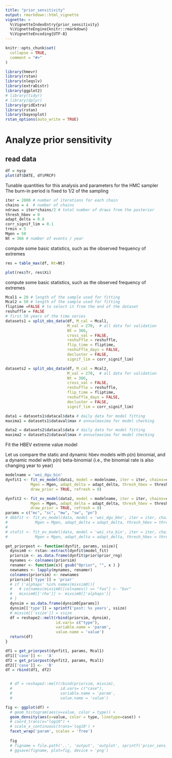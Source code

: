 ```yaml
---
title: "prior_sensitivity"
output: rmarkdown::html_vignette
vignette: >
  %\VignetteIndexEntry{prior_sensitivity}
  %\VignetteEngine{knitr::rmarkdown}
  %\VignetteEncoding{UTF-8}
---
```


```r
knitr::opts_chunk$set(
  collapse = TRUE,
  comment = "#>"
)
```


```r
library(hmevr)
library(rstan)
library(nleqslv)
library(extraDistr)
library(ggplot2)
# library(tidyr)
# library(dplyr)
library(gridExtra)
library(rstan)
library(bayesplot)
rstan_options(auto_write = TRUE)
```

# Analyze prior sensitivity

## read data

```r
df = nycp
plot(df$DATE, df$PRCP)
```


Tunable quantities for this analysis and parameters for the HMC sampler
The burn-in period is fixed to 1/2 of the sampling

 
```r
iter = 2000 # number of iterations for each chain
chains = 4  # number of chains
ndraws = iter*chains/2 # total number of draws from the posterior
thresh_hbev = 0
adapt_delta = 0.8
corr_signif_lim = 0.1
trmin = 5 
Mgen = 50
Nt = 366 # number of events / year
```


compute some basic statistics, such as the observed frequency of extremes
```r
res = table_max(df, Nt=Nt)

plot(res$Tr, res$Xi)
```


compute some basic statistics, such as the observed frequency of extremes
```r
Mcal1 = 20 # length of the sample used for fitting
Mcal2 = 50 # length of the sample used for fitting
fliptime =FALSE # to select it from the end of the dataset
reshuffle = FALSE
# first 50 years of the time series
datasets1 = split_obs_data(df, M_cal = Mcal1,
                           M_val = 270,  # all data for validation
                           Nt = 366,
                           cross_val = FALSE, 
                           reshuffle = reshuffle, 
                           flip_time = fliptime,
                           reshuffle_days = FALSE,
                           decluster = FALSE,
                           signif_lim = corr_signif_lim)

datasets2 = split_obs_data(df, M_cal = Mcal2,
                           M_val = 270,  # all data for validation
                           Nt = 366,
                           cross_val = FALSE, 
                           reshuffle = reshuffle, 
                           flip_time = fliptime,
                           reshuffle_days = FALSE,
                           decluster = FALSE,
                           signif_lim = corr_signif_lim)

data1 = datasets1$datacal$data # daily data for model fitting
maxima1 = datasets1$dataval$max # annualmaxima for model checking

data2 = datasets2$datacal$data # daily data for model fitting
maxima2 = datasets2$dataval$max # annualmaxima for model checking
```

Fit the HBEV extreme value model

Let us compare the static and dynamic hbev models with p(n) binomial,
and a dynamic model with p(n) beta-binomial (i.e., the binomial rate is also changing year to year)
```r
modelname = 'wei_dgu_bin'
dynfit1 <- fit_ev_model(data1, model = modelname, iter = iter, chains=chains , 
           Mgen = Mgen, adapt_delta = adapt_delta, thresh_hbev = thresh_hbev, 
           draw_prior = TRUE, refresh = 0)

dynfit2 <- fit_ev_model(data2, model = modelname, iter = iter, chains=chains , 
           Mgen = Mgen, adapt_delta = adapt_delta, thresh_hbev = thresh_hbev, 
           draw_prior = TRUE, refresh = 0)
params = c("mc", "sc", "mw", "sw", "pn")
# dbbfit <- fit_ev_model(data, model = 'wei_dgu_bbn', iter = iter, chains=chains ,
#            Mgen = Mgen, adapt_delta = adapt_delta, thresh_hbev = thresh_hbev, refresh = 0)
# 
# stafit <- fit_ev_model(data, model = 'wei_sta_bin', iter = iter, chains=chains ,
#            Mgen = Mgen, adapt_delta = adapt_delta, thresh_hbev = thresh_hbev, refresh = 0)


```


```r
get_priorpost <- function(dynfit, params, ssize){
  dynsim0 <- rstan::extract(dynfit$model_fit)
  priorsim <- as.data.frame(dynfit$prior$prior_rng)
  mynames <- colnames(priorsim)
  renamer <- function(x){ gsub("0prior", "", x ) }
  newnames <- lapply(mynames, renamer) 
  colnames(priorsim) <- newnames
  priorsim[['type']] = 'prior'
  # if ('alphaps' %in% names(mixsim0)){
  #   # colnames(mixsim0)[colnames() == "foo"] <- "bar"
  #   mixsim0[['rho']] <- mixsim0[['alphaps']]
  # } 
  dynsim = as.data.frame(dynsim0[params])
  dynsim[['type']] = sprintf('post: %s years', ssize)
  # mixsim[['ssize']] = ssize
  df = reshape2::melt(rbind(priorsim, dynsim), 
                      id.vars= c("type"),
                      variable.name = 'param',
                      value.name = 'value')
  return(df)
}

df1 = get_priorpost(dynfit1, params, Mcal1)
df1[['case']] <-  'A'
df2 = get_priorpost(dynfit2, params, Mcal1)
df2[['case']] <-  'B'
df = rbind(df1, df2)


  # df = reshape2::melt(rbind(priorsim, mixsim), 
  #                     id.vars= c("case"),
  #                     variable.name = 'param',
  #                     value.name = 'value')

fig <- ggplot(df) +
  # geom_histogram(aes(x=value, color = type)) +
  geom_density(aes(x=value, color = type, linetype=case)) +
  # coord_trans(x="log10") +
  # scale_x_continuous(trans='log10') +
  facet_wrap('param', scales = 'free') 
  
  fig
  # figname = file.path('..', 'output', 'outplot', sprintf('prior_sens_%s_%s', modelname, ssize))
  # ggsave(figname, plot=fig, device = 'png')


```
